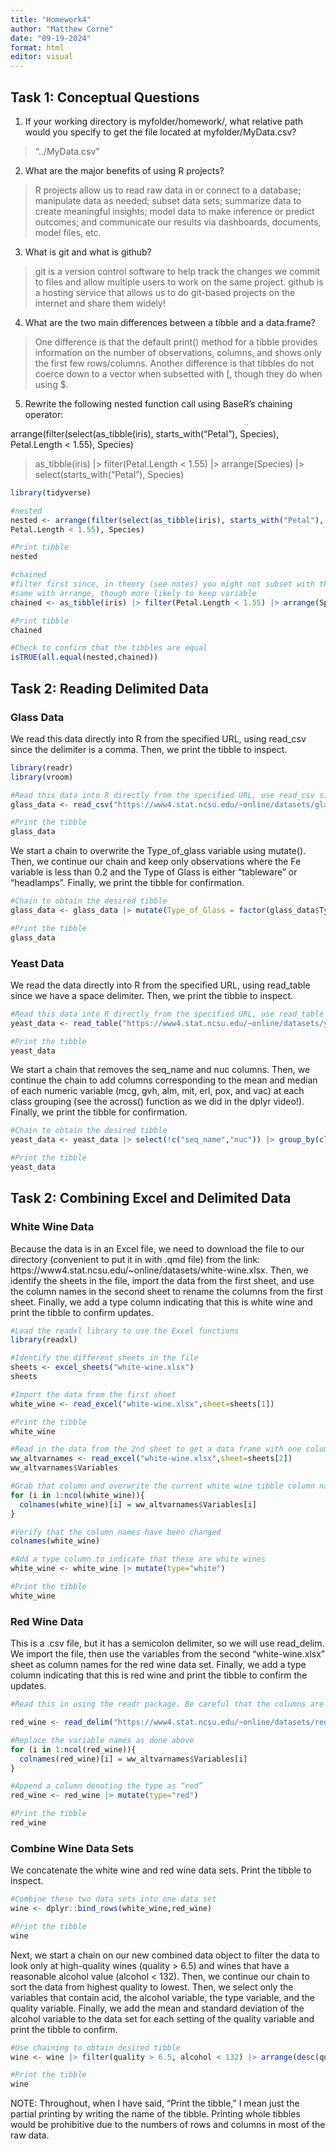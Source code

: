 ```yaml
---
title: "Homework4"
author: "Matthew Corne"
date: "09-19-2024"
format: html
editor: visual
---
```


## Task 1:  Conceptual Questions

1. If your working directory is myfolder/homework/, what relative path would you specify to get the file located at myfolder/MyData.csv?

>"../MyData.csv"

2. What are the major benefits of using R projects?

>R projects allow us to read raw data in or connect to a database; manipulate data as needed; subset data sets; summarize data to create meaningful insights; model data to make inference or predict outcomes; and communicate our results via dashboards, documents, model files, etc.

3. What is git and what is github?

>git is a version control software to help track the changes we commit to files and allow multiple users to work on the same project.  github is a hosting service that allows us to do git-based projects on the internet and share them widely!

4. What are the two main differences between a tibble and a data.frame?

> One difference is that the default print() method for a tibble provides information on the number of observations, columns, and shows only the first few rows/columns.  Another difference is that tibbles do not coerce down to a vector when subsetted with [, though they do when using $.

5. Rewrite the following nested function call using BaseR’s chaining operator:

arrange(filter(select(as_tibble(iris), starts_with("Petal"), Species),
Petal.Length < 1.55), Species)

> as_tibble(iris) |> filter(Petal.Length < 1.55) |> arrange(Species) |> select(starts_with("Petal"), Species)

```r
library(tidyverse)

#nested
nested <- arrange(filter(select(as_tibble(iris), starts_with("Petal"), Species),
Petal.Length < 1.55), Species)

#Print tibble
nested

#chained
#filter first since, in theory (see notes) you might not subset with that variable
#same with arrange, though more likely to keep variable
chained <- as_tibble(iris) |> filter(Petal.Length < 1.55) |> arrange(Species) |> select(starts_with("Petal"), Species)

#Print tibble
chained

#Check to confirm that the tibbles are equal
isTRUE(all.equal(nested,chained))

```


## Task 2:  Reading Delimited Data

### Glass Data

We read this data directly into R from the specified URL, using read_csv since the delimiter is a comma.  Then, we print the tibble to inspect.

```r
library(readr)
library(vroom)

#Read this data into R directly from the specified URL, use read_csv since delim = ','
glass_data <- read_csv("https://www4.stat.ncsu.edu/~online/datasets/glass.data",col_names=c("Id","RI","Na","Mg","Al","Si","K","Ca","Ba","Fe","Type_of_Glass"),guess_max=min(1000,Inf)) #Had some trouble with using n_max = Inf, then using n_max in guess_max

#Print the tibble
glass_data

```

We start a chain to overwrite the Type_of_glass variable using mutate(). Then, we continue our chain and keep only observations where the Fe variable is less than 0.2 and the Type of Glass is either “tableware” or “headlamps”.  Finally, we print the tibble for confirmation.

```r
#Chain to obtain the desired tibble
glass_data <- glass_data |> mutate(Type_of_Glass = factor(glass_data$Type_of_Glass,labels=c("building_windows_float_processed", "building_windows_non_float_processed", "vehicle_windows_float_processed", "containers", "tableware", "headlamps"))) |> filter(Fe < 0.2, Type_of_Glass %in% c("tableware", "headlamps"))

#Print the tibble
glass_data

```

### Yeast Data

We read the data directly into R from the specified URL, using read_table since we have a space delimiter.  Then, we print the tibble to inspect.

```r
#Read this data into R directly from the specified URL, use read_table since delim = ' '
yeast_data <- read_table("https://www4.stat.ncsu.edu/~online/datasets/yeast.data",col_names=c("seq_name","mcg","gvh","alm","mit","erl","pox","vac","nuc","class"),guess_max=min(1000,Inf)) #Had some trouble with using n_max = Inf, then using n_max in guess_max, so just used Inf directly

#Print the tibble
yeast_data

```

We start a chain that removes the seq_name and nuc columns.  Then, we continue the chain to add columns corresponding to the mean and median of each numeric variable (mcg, gvh, alm, mit, erl, pox, and vac) at each class grouping (see the across() function as we did in the dplyr video!).  Finally, we print the tibble for confirmation.

```r
#Chain to obtain the desired tibble
yeast_data <- yeast_data |> select(!c("seq_name","nuc")) |> group_by(class) |> mutate(across(where(is.numeric),mean,.names="mean_{ .col}")) |> mutate(across(where(is.numeric),median,.names="median_{ .col}"))

#Print the tibble
yeast_data

```


## Task 2:  Combining Excel and Delimited Data

### White Wine Data

Because the data is in an Excel file, we need to download the file to our directory (convenient to put it in with .qmd file) from the link:  https://www4.stat.ncsu.edu/~online/datasets/white-wine.xlsx.  Then, we identify the sheets in the file, import the data from the first sheet, and use the column names in the second sheet to rename the columns from the first sheet.  Finally, we add a type column indicating that this is white wine and print the tibble to confirm updates.

```r
#Load the readxl library to use the Excel functions
library(readxl)

#Identify the different sheets in the file
sheets <- excel_sheets("white-wine.xlsx")
sheets

#Import the data from the first sheet
white_wine <- read_excel("white-wine.xlsx",sheet=sheets[1])

#Print the tibble
white_wine

#Read in the data from the 2nd sheet to get a data frame with one column containing alternative versions of the variable names
ww_altvarnames <- read_excel("white-wine.xlsx",sheet=sheets[2])
ww_altvarnames$Variables

#Grab that column and overwrite the current white wine tibble column names (colnames())
for (i in 1:ncol(white_wine)){
  colnames(white_wine)[i] = ww_altvarnames$Variables[i]
}

#Verify that the column names have been changed
colnames(white_wine)

#Add a type column to indicate that these are white wines
white_wine <- white_wine |> mutate(type="white")

#Print the tibble
white_wine

```

### Red Wine Data

This is a .csv file, but it has a semicolon delimiter, so we will use read_delim.  We import the file, then use the variables from the second "white-wine.xlsx" sheet as column names for the red wine data set.  Finally, we add a type column indicating that this is red wine and print the tibble to confirm the updates.

```r
#Read this in using the readr package. Be careful that the columns are read in as the correct type!

red_wine <- read_delim("https://www4.stat.ncsu.edu/~online/datasets/red-wine.csv", delim=";", guess_max = min(1000,Inf))

#Replace the variable names as done above
for (i in 1:ncol(red_wine)){
  colnames(red_wine)[i] = ww_altvarnames$Variables[i]
}

#Append a column denoting the type as “red”
red_wine <- red_wine |> mutate(type="red")

#Print the tibble
red_wine

```

### Combine Wine Data Sets

We concatenate the white wine and red wine data sets.  Print the tibble to inspect.

```r
#Combine these two data sets into one data set
wine <- dplyr::bind_rows(white_wine,red_wine)

#Print the tibble
wine

```

Next, we start a chain on our new combined data object to filter the data to look only at high-quality wines (quality > 6.5) and wines that have a reasonable alcohol value (alcohol < 132).  Then, we continue our chain to sort the data from highest quality to lowest.  Then, we select only the variables that contain acid, the alcohol variable, the type variable, and the quality variable.  Finally, we add the mean and standard deviation of the alcohol variable to the data set for each setting of the quality variable and print the tibble to confirm.

```r
#Use chaining to obtain desired tibble
wine <- wine |> filter(quality > 6.5, alcohol < 132) |> arrange(desc(quality)) |> select(contains("acid"),alcohol,type,quality) |> group_by(quality) |> mutate(mean_alcohol=mean(alcohol),std_dev_alcohol=sd(alcohol))

#Print the tibble
wine

```

NOTE:  Throughout, when I have said, "Print the tibble," I mean just the partial printing by writing the name of the tibble.  Printing whole tibbles would be prohibitive due to the numbers of rows and columns in most of the raw data.